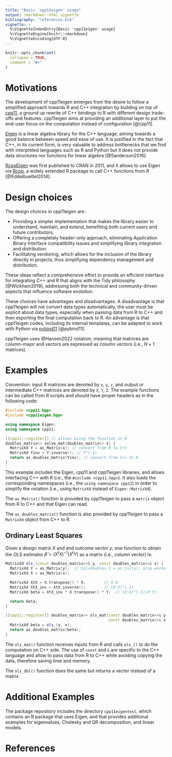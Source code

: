 ```yaml
---
title: "Basic 'cpp11eigen' usage"
output: rmarkdown::html_vignette
bibliography: "references.bib"
vignette: >
  %\VignetteIndexEntry{Basic 'cpp11eigen' usage}
  %\VignetteEngine{knitr::rmarkdown}
  %\VignetteEncoding{UTF-8}
---
```


```r
knitr::opts_chunk$set(
  collapse = TRUE,
  comment = "#>"
)
```

# Motivations

The development of cpp11eigen emerges from the desire to follow a simplified
approach towards R and C++ integration by building on top of 
[cpp11](https://cran.r-project.org/package=cpp11), a ground up rewrite of C++
bindings to R with different design trade-offs and features. cpp11eigen
aims at providing an additional layer to put the end-user focus on the
computation instead of configuration [@cpp11].

[Eigen](https://eigen.tuxfamily.org/index.php?title=Main_Page) is a linear
algebra library for the C++ language, aiming towards a good balance between
speed and ease of use. It is justified in the fact that C++, in its current
form, is very valuable to address bottlenecks that we find with interpreted
languages such as R and Python but it does not provide data structures nor
functions for linear algebra [@Sanderson2016].

[RcppEigen](https://cran.r-project.org/package=RcppEigen) was first
published to CRAN in 2011, and it allows to use Eigen via
[Rcpp](https://cran.r-project.org/package=Rcpp), a widely extended R package
to call C++ functions from R [@Eddelbuettel2014].

# Design choices

The design choices in cpp11eigen are:

- Providing a simpler implementation that makes the library easier to
  understand, maintain, and extend, benefiting both current users and future
  contributors.
- Offering a completely header-only approach, eliminating Application Binary
  Interface compatibility issues and simplifying library integration and
  distribution.
- Facilitating vendoring, which allows for the inclusion of the library
  directly in projects, thus simplifying dependency management and distribution.

These ideas reflect a comprehensive effort to provide an efficient interface for
integrating C++ and R that aligns with the Tidy philosophy [@Wickham2019],
addressing both the technical and community-driven aspects that influence
software evolution.

These choices have advantages and disadvantages. A disadvantage is that
cpp11eigen will not convert data types automatically, the user must be
explicit about data types, especially when passing data from R to C++ and then
exporting the final computation back to R. An advantage is that cpp11eigen
codes, including its internal templates, can be adapted to work with Python
via [pybind11](https://pybind11.readthedocs.io/en/stable/index.html)
[@pybind11].

cpp11eigen uses @Hansen2022 notation, meaning that matrices are column-major
and vectors are expressed as column vectors (i.e., $N\times1$ matrices).

# Examples

Convention: input R matrices are denoted by `x`, `y`, `z`, and output or
intermediate C++ matrices are denoted by `X`, `Y`, `Z`. The example functions can
be called from R scripts and should have proper headers as in the following
code:

```cpp
#include <cpp11.hpp>
#include <cpp11eigen.hpp>

using namespace Eigen;
using namespace cpp11;

[[cpp11::register]] // allows using the function in R
doubles_matrix<> solve_mat(doubles_matrix<> x) {
  MatrixXd Y = as_Matrix(x); // convert from R to C++
  MatrixXd Yinv = Y.inverse(); // Y^(-1)
  return as_doubles_matrix(Yinv); // convert from C++ to R
}
```

This example includes the Eigen, cpp11 and cpp11eigen libraries, and
allows interfacing C++ with R (i.e., the `#include <cpp11.hpp>`). It also loads
the corresponding namespaces (i.e., the `using namespace cpp11`) in order to
simplify the notation (i.e., using `MatrixXd` instead of `Eigen::MatrixXd`).

The `as_Matrix()` function is provided by cpp11eigen to pass a `matrix` object
from R to C++ and that Eigen can read.

The `as_doubles_matrix()` function is also provided by cpp11eigen to pass a
`MatrixXd` object from C++ to R.

## Ordinary Least Squares

Given a design matrix $X$ and and outcome vector $y$, one function to obtain the
OLS estimator $\hat{\beta} = (X^tX)^{-1}(X^tY)$ as a matrix (i.e., column
vector) is:

```cpp
MatrixXd ols_(const doubles_matrix<>& y, const doubles_matrix<>& x) {
  MatrixXd Y = as_Matrix(y);  // Col<double> Y = as_Col(y); also works
  MatrixXd X = as_Matrix(x);

  MatrixXd XtX = X.transpose() * X;        // X'X
  MatrixXd XtX_inv = XtX.inverse();        // (X'X)^(-1)
  MatrixXd beta = XtX_inv * X.transpose() * Y;  // (X'X)^(-1)(X'Y)

  return beta;
}

[[cpp11::register]] doubles_matrix<> ols_mat(const doubles_matrix<>& y,
                                             const doubles_matrix<>& x) {
  MatrixXd beta = ols_(y, x);
  return as_doubles_matrix(beta);
}
```

The `ols_mat()` function receives inputs from R and calls `ols_()` to do the
computation on C++ side. The use of `const` and `&` are specific to the C++
language and allow to pass data from R to C++ while avoiding copying the data,
therefore saving time and memory.

The `ols_dbl()` function does the same but returns a vector instead of a matrix.

# Additional Examples

The package repository includes the directory `cpp11eigentest`, which
contains an R package that uses Eigen, and that provides additional examples
for eigenvalues, Cholesky and QR decomposition, and linear models.

# References
